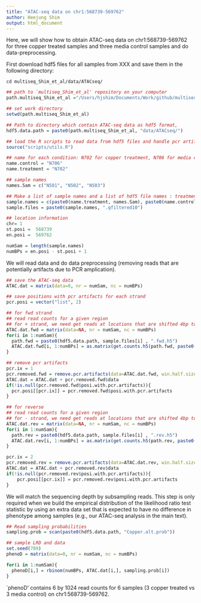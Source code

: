 ```yaml
---
title: "ATAC-seq data on chr1:568739-569762"
author: Heejung Shim
output: html_document
---
```


Here, we will show how to obtain ATAC-seq data on chr1:568739-569762 for three copper treated samples and three media control samples and do data-preprocessing.

First download hdf5 files for all samples from XXX and save them in the following directory:
```{}
cd multiseq_Shim_et_al/data/ATACseq/
```

```r
## path to `multiseq_Shim_et_al' repository on your computer
path.multiseq_Shim_et_al ="/Users/hjshim/Documents/Work/github/multiseq_Shim_et_al/"

## set work directory 
setwd(path.multiseq_Shim_et_al)

## Path to directory which contain ATAC-seq data as hdf5 format, 
hdf5.data.path = paste0(path.multiseq_Shim_et_al, "data/ATACseq/")

## load the R scripts to read data from hdf5 files and handle pcr artifacts 
source("scripts/utils.R")

## name for each condition: N702 for copper treatment, N706 for media control, and N705 for ethanol control
name.control = "N706"
name.treatment = "N702"

## sample names
names.Sam = c("N501", "N502", "N503")

## Make a list of sample names and a list of hdf5 file names : treatment first and control later.
sample.names = c(paste0(name.treatment, names.Sam), paste0(name.control, names.Sam))
sample.files = paste0(sample.names, ".qfiltered10")

## location information 
chr= 1
st.posi =  568739
en.posi =  569762

numSam = length(sample.names)
numBPs = en.posi - st.posi + 1
```

We will read data and do data preprocessing (removing reads that are potentially artifacts due to PCR amplication).
```r
## save the ATAC-seq data
ATAC.dat = matrix(data=0, nr = numSam, nc = numBPs)

## save positions with pcr artifacts for each strand
pcr.posi = vector("list", 2)

## for fwd strand
## read read counts for a given region
## for + strand, we need get reads at locations that are shifted 4bp to left
ATAC.dat.fwd = matrix(data=NA, nr = numSam, nc = numBPs)
for(i in 1:numSam){
  path.fwd = paste0(hdf5.data.path, sample.files[i] , ".fwd.h5")
  ATAC.dat.fwd[i, 1:numBPs] = as.matrix(get.counts.h5(path.fwd, paste0("chr", chr), st.posi-4, en.posi-4))
}

## remove pcr artifacts
pcr.ix = 1
pcr.removed.fwd = remove.pcr.artifacts(data=ATAC.dat.fwd, win.half.size=50, prop.thresh=0.9)
ATAC.dat = ATAC.dat + pcr.removed.fwd$data
if(!is.null(pcr.removed.fwd$posi.with.pcr.artifacts)){
  pcr.posi[[pcr.ix]] = pcr.removed.fwd$posi.with.pcr.artifacts
}

## for reverse
## read read counts for a given region
## for - strand, we need get reads at locations that are shifted 4bp to right
ATAC.dat.rev = matrix(data=NA, nr = numSam, nc = numBPs)
for(i in 1:numSam){
  path.rev = paste0(hdf5.data.path, sample.files[i] , ".rev.h5")
  ATAC.dat.rev[i, 1:numBPs] = as.matrix(get.counts.h5(path.rev, paste0("chr", chr), st.posi+4, en.posi+4))
}

pcr.ix = 2
pcr.removed.rev = remove.pcr.artifacts(data=ATAC.dat.rev, win.half.size=50, prop.thresh=0.9)
ATAC.dat = ATAC.dat + pcr.removed.rev$data
if(!is.null(pcr.removed.rev$posi.with.pcr.artifacts)){
    pcr.posi[[pcr.ix]] = pcr.removed.rev$posi.with.pcr.artifacts
}
```

We will match the sequencing depth by subsampling reads. This step is only required when we build the empirical distribution of the likelihood ratio test statistic by using an extra data set that is expected to have no difference in phenotype among samples (e.g., our ATAC-seq analysis in the main text).
```r
## Read sampling probabilities
sampling.prob = scan(paste0(hdf5.data.path, "Copper.alt.prob"))

## sample LRD and data
set.seed(789)
phenoD = matrix(data=0, nr = numSam, nc = numBPs)

for(i in 1:numSam){
  phenoD[i,] = rbinom(numBPs, ATAC.dat[i,], sampling.prob[i])
}
```
`phenoD' contains 6 by 1024 read counts for 6 samples (3 copper treated vs 3 media control) on chr1:568739-569762.
